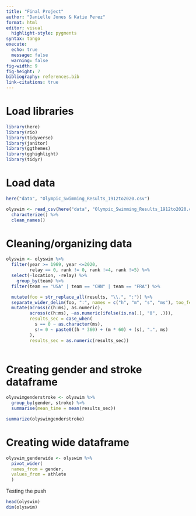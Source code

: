 ```yaml
---
title: "Final Project"
author: "Danielle Jones & Katie Perez"
format: html
editor: visual
  highlight-style: pygments
syntax: tango
execute: 
  echo: true
  message: false
  warning: false
fig-width: 9
fig-height: 7
bibliography: references.bib
link-citations: true
---
```


# Load libraries

```r
library(here)
library(rio)
library(tidyverse)
library(janitor)
library(ggthemes)
library(gghighlight)
library(tidyr)

```

# Load data

```r
here("data", "Olympic_Swimming_Results_1912to2020.csv")

olyswim <- read_csv(here("data", "Olympic_Swimming_Results_1912to2020.csv")) %>%
  characterize() %>%
  clean_names()
```

# Cleaning/organizing data

```r
olyswim <- olyswim %>%
  filter(year >= 1969, year <=2020,
         relay == 0, rank != 0, rank !=4, rank !=5) %>%
  select(-location, -relay) %>%
    group_by(team) %>%
  filter(team == "USA" | team == "CHN" | team == "FRA") %>%

  mutate(foo = str_replace_all(results, "\\.", ":")) %>%
  separate_wider_delim(foo, ":", names = c("h", "m", "s", "ms"), too_few = "align_end") %>%
  mutate(across(c(h:ms), as.numeric),
         across(c(h:ms), ~as.numeric(ifelse(is.na(.), "0", .))),
         results_sec = case_when(
           s == 0 ~ as.character(ms),
           s!= 0 ~ paste0((h * 360) + (m * 60) + (s), ".", ms)
         ),
         results_sec = as.numeric(results_sec))
  
```

# Creating gender and stroke dataframe

```r
olyswimgenderstroke <- olyswim %>%
  group_by(gender, stroke) %>%
  summarise(mean_time = mean(results_sec))

summarize(olyswimgenderstroke)
```

# Creating wide dataframe

```r
olyswim_genderwide <- olyswim %>%
  pivot_wider(
  names_from = gender, 
  values_from = athlete
  )
```

Testing the push

```r
head(olyswim)
dim(olyswim)
```
